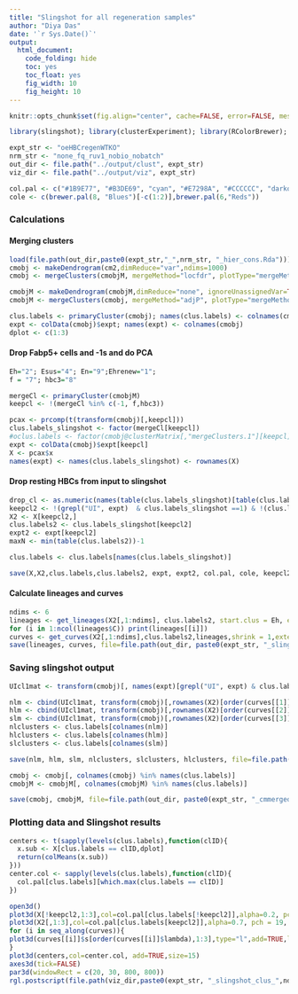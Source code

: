 ```yaml
---
title: "Slingshot for all regeneration samples"
author: "Diya Das"
date: '`r Sys.Date()`'
output:
  html_document:
    code_folding: hide
    toc: yes
    toc_float: yes
    fig_width: 10
    fig_height: 10
---
```


```r
knitr::opts_chunk$set(fig.align="center", cache=FALSE, error=FALSE, message=FALSE, warning=FALSE)

library(slingshot); library(clusterExperiment); library(RColorBrewer); library(rgl)
```
```r
expt_str <- "oeHBCregenWTKO"
nrm_str <- "none_fq_ruv1_nobio_nobatch"
out_dir <- file.path("../output/clust", expt_str)
viz_dir <- file.path("../output/viz", expt_str)

col.pal <- c("#1B9E77", "#B3DE69", "cyan", "#E7298A", "#CCCCCC", "darkorange3","#E6AB02", "#666666", "#6A3D9A", "cornflowerblue", "#CAB2D6", "#FF7F00", "#FFED6F", "brown1")
cole <- c(brewer.pal(8, "Blues")[-c(1:2)],brewer.pal(6,"Reds"))
```
### Calculations
#### Merging clusters
```r
load(file.path(out_dir,paste0(expt_str,"_",nrm_str, "_hier_cons.Rda")))
cmobj <- makeDendrogram(cm2,dimReduce="var",ndims=1000)
cmobj <- mergeClusters(cmobjM, mergeMethod="locfdr", plotType="mergeMethod", cutoff=0.18)

cmobjM <- makeDendrogram(cmobjM,dimReduce="none", ignoreUnassignedVar=TRUE)
cmobjM <- mergeClusters(cmobj, mergeMethod="adjP", plotType="mergeMethod", cutoff=0.07)

clus.labels <- primaryCluster(cmobj); names(clus.labels) <- colnames(cmobj)
expt <- colData(cmobj)$expt; names(expt) <- colnames(cmobj)
dplot <- c(1:3)
```
#### Drop Fabp5+ cells and -1s and do PCA 
```r
Eh="2"; Esus="4"; En="9";Ehrenew="1";
f = "7"; hbc3="8"

mergeCl <- primaryCluster(cmobjM)
keepcl <- !(mergeCl %in% c(-1, f,hbc3)) 

pcax <- prcomp(t(transform(cmobj)[,keepcl]))
clus.labels_slingshot <- factor(mergeCl[keepcl])
#oclus.labels <- factor(cmobj@clusterMatrix[,"mergeClusters.1"][keepcl])
expt <- colData(cmobj)$expt[keepcl]
X <- pcax$x
names(expt) <- names(clus.labels_slingshot) <- rownames(X)
```
#### Drop resting HBCs from input to slingshot
```r
drop_cl <- as.numeric(names(table(clus.labels_slingshot)[table(clus.labels_slingshot) < 10]))
keepcl2 <- !(grepl("UI", expt)  & clus.labels_slingshot ==1) & !(clus.labels_slingshot %in% drop_cl)
X2 <- X[keepcl2,]
clus.labels2 <- clus.labels_slingshot[keepcl2]
expt2 <- expt[keepcl2]
maxN <- min(table(clus.labels2))-1

clus.labels <- clus.labels[names(clus.labels_slingshot)]

save(X,X2,clus.labels,clus.labels2, expt, expt2, col.pal, cole, keepcl2, keepcl, drop_cl, file=file.path(out_dir, paste0(expt_str,"_PCA.Rda")))
```

#### Calculate lineages and curves
```r
ndims <- 6
lineages <- get_lineages(X2[,1:ndims], clus.labels2, start.clus = Eh, end.clus = c(Esus, Ehrenew))
for (i in 1:ncol(lineages$C)) print(lineages[[i]])
curves <- get_curves(X2[,1:ndims],clus.labels2,lineages,shrink = 1,extend = "n")
save(lineages, curves, file=file.path(out_dir, paste0(expt_str, "_slingshot_out.Rda")))
```

### Saving slingshot output
```r
UIcl1mat <- transform(cmobj)[, names(expt)[grepl("UI", expt) & clus.labels==1]]

nlm <- cbind(UIcl1mat, transform(cmobj)[,rownames(X2)[order(curves[[1]]$pseudotime, na.last = NA)]])
hlm <- cbind(UIcl1mat, transform(cmobj)[,rownames(X2)[order(curves[[2]]$pseudotime, na.last = NA)]])
slm <- cbind(UIcl1mat, transform(cmobj)[,rownames(X2)[order(curves[[3]]$pseudotime, na.last = NA)]])
nlclusters <- clus.labels[colnames(nlm)]
hlclusters <- clus.labels[colnames(hlm)]
slclusters <- clus.labels[colnames(slm)]

save(nlm, hlm, slm, nlclusters, slclusters, hlclusters, file=file.path(out_dir, paste0(expt_str, "_lineageData.Rda")))

cmobj <- cmobj[, colnames(cmobj) %in% names(clus.labels)]
cmobjM <- cmobjM[, colnames(cmobjM) %in% names(clus.labels)]

save(cmobj, cmobjM, file=file.path(out_dir, paste0(expt_str, "_cmmerged.Rda")))
```

### Plotting data and Slingshot results
```r
centers <- t(sapply(levels(clus.labels),function(clID){
  x.sub <- X[clus.labels == clID,dplot]
  return(colMeans(x.sub))
}))
center.col <- sapply(levels(clus.labels),function(clID){
  col.pal[clus.labels][which.max(clus.labels == clID)]
})

open3d()
plot3d(X[!keepcl2,1:3],col=col.pal[clus.labels[!keepcl2]],alpha=0.2, pch = 19, cex = 1, size=4, xlab="PC 1", ylab="PC 2", zlab="PC 3", aspect="iso", box=FALSE, axes=FALSE)
plot3d(X2[,1:3],col=col.pal[clus.labels[keepcl2]],alpha=0.7, pch = 19, cex = 1, size=4, add=TRUE)
for (i in seq_along(curves)){
plot3d(curves[[i]]$s[order(curves[[i]]$lambda),1:3],type="l",add=TRUE,lwd=2,col=col.pal[which.max(tail(lineages[[i]],1)==levels(clus.labels))])
}
plot3d(centers,col=center.col, add=TRUE,size=15)
axes3d(tick=FALSE)
par3d(windowRect = c(20, 30, 800, 800))
rgl.postscript(file.path(viz_dir,paste0(expt_str, "_slingshot_clus_",ndims, "_",Sys.Date(), ".svg")), fmt="svg")

```